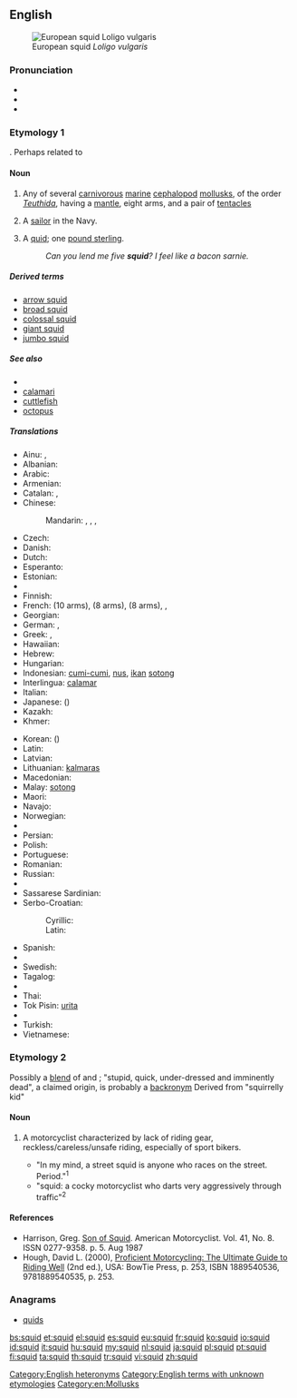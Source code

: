 {{wikipedia}}
{{also|SQUID}}
==English==

[[Image:Loligo vulgaris.jpg|thumb|right|European squid ''Loligo vulgaris'']]

===Pronunciation===
* {{IPA|/skwɪd/}}
* {{audio|en-us-squid.ogg|Audio (US)}}
* {{rhymes|ɪd}}

===Etymology 1===
{{unk.}}.  Perhaps related to {{term|squirt}}

====Noun====
{{en-noun|pl2=squid}}

# Any of several [[carnivorous]] [[marine]] [[cephalopod]] [[mollusk]]s, of the order ''[[Teuthida]]'', having a [[mantle]], eight arms, and a pair of [[tentacle]]s
# {{context|mildly|pejorative}} A [[sailor]] in the Navy.
# {{UK|slang|humorous|rare}} A [[quid]]; one [[pound sterling]].
#: ''Can you lend me five '''squid'''? I feel like a bacon sarnie.''

=====Derived terms=====
* [[arrow squid]]
* [[broad squid]]
* [[colossal squid]]
* [[giant squid]]
* [[jumbo squid]]

=====See also=====
* {{pedia}}
* [[calamari]]
* [[cuttlefish]]
* [[octopus]]

=====Translations=====
{{trans-top|sea animal}}
* Ainu: {{tø|ain|パㇱサンナ|tr=passanna}}, {{tø|ain|マシタンペ|tr=masitanpe}}
* Albanian: {{t-|sq|kallamar|xs=Albanian}}
* Arabic: {{t-|ar|حبار|m|tr=ḥabbār}}
* Armenian: {{t-|hy|կաղամար|tr=kaġamar}}
* Catalan: {{t-|ca|calamars|m}}, {{t-|ca|calamar|m}}
* Chinese:
*: Mandarin: {{t|cmn|烏賊|sc=Hani}}, {{t|cmn|乌贼|tr=wūzéi|sc=Hani}}, {{t|cmn|魷魚|sc=Hani}}, {{t|cmn|鱿鱼|tr=yóuyú|sc=Hani}}
* Czech: {{t+|cs|krakatice|f}}
* Danish: {{t-|da|blæksprutte|c}}
* Dutch: {{t+|nl|inktvis|m}}
* Esperanto: {{t-|eo|sepio|xs=Esperanto}}
* Estonian: {{t-|et|kalmaar}}
* {{trreq|fj}}
* Finnish: {{t+|fi|mustekala}}
* French: {{t+|fr|seiche|f}} (10 arms), {{t|fr|pieuvre|f}} (8 arms), {{t|fr|poulpe|f}} (8 arms),  {{t|fr|encornet|m}},  {{t|fr|calmar|m}}
* Georgian: {{t|ka|მელანთევზი|tr=melant'evzi}}
* German: {{t|de|Kalmar|m}}, {{t|de|Tintenfisch|m}}
* Greek: {{t|el|καλαμάρι|n|tr=kalamári}}, {{t|el|τευθίς|f|tr=tefthis}}
* Hawaiian: {{tø|haw|mūheʻe}}
* Hebrew: {{t-|he|דיונון|tr=dionon|sc=Hebr}}
* Hungarian: {{t+|hu|tintahal}}
* Indonesian: [[cumi-cumi]], [[nus]], [[ikan]] [[sotong]]
* Interlingua: [[calamar]]
* Italian: {{t+|it|calamaro|m}}
* Japanese: {{t-|ja|イカ|tr=ika}} ({{t+|ja|烏賊|tr=いか, ika}})
* Kazakh: {{t|kk|кальмар|tr=kalʹmar|sc=Cyrl}}
* Khmer: {{t|km|ត្រី​មឹក|tr=dtray meuk|sc=Khmr}}
{{trans-mid}}
* Korean: {{t|ko|오징어|tr=ojing-eo|sc=Kore}} ({{t|ko|烏賊|sc=Kore}})
* Latin: {{t-|la|loligo|f|alt=lōlīgō}}
* Latvian: {{t-|lv|kalmārs; paskvila}}
* Lithuanian: [[kalmaras]] {{m}}
* Macedonian: {{t-|mk|лигња|f|tr=lígnja}}
* Malay: [[sotong]]
* Maori: {{t-|mi|wheke|xs=Maori}}
* Navajo: {{tø|nv|łóóʼ bigaan neeznání}}
* Norwegian: {{t+|no|akkar|m}}
* {{trreq|ang}}
* Persian: {{t-|fa|سرپاور دم‌کل|tr=srpaur dmkl|sc=fa-Arab}}
* Polish: {{t+|pl|kalmar}}
* Portuguese: {{t+|pt|lula|f}}
* Romanian: {{t-|ro|calmar|m}}
* Russian: {{t+|ru|кальмар|m|tr=kal’már}}
* {{trreq|sm}}
* Sassarese Sardinian: {{tø|sdc|tòtanu}}
* Serbo-Croatian:
*: Cyrillic: {{t|sh|лигња|f|alt=ли̏гња|sc=Cyrl}}
*: Latin: {{t|sh|lignja|f|alt=lȉgnja}}
* Spanish: {{t+|es|calamar|m}}
* {{trreq|sw}}
* Swedish: {{t+|sv|bläckfisk|c}}
* Tagalog: {{t-|tl|pusit}}
* {{trreq|ty}}
* Thai: {{t|km|ปลาหมึก|tr=bplaa mèuk|sc=Thai}}
* Tok Pisin: [[urita]]
* {{trreq|to}}
* Turkish: {{t+|tr|mürekkep balığı}}
* Vietnamese: {{t-|vi|mực ống|xs=Vietnamese}}
{{trans-bottom}}

===Etymology 2===
Possibly a [[blend]] of {{term|stupid}} and {{term|quick}};  "stupid, quick, under-dressed and imminently dead", a claimed origin, is probably a [[backronym]]
Derived from "squirrelly kid"

====Noun====
{{en-noun}}

# {{slang|motorcycling|pejorative}} A motorcyclist characterized by lack of riding gear, reckless/careless/unsafe riding, especially of sport bikers.<!-- moved to etymology: this is likely to be a backronym in any case: Possibly an acronym of Stupid, Quick, Under-dressed, Imminently Dead.-->
#* "In my mind, a street squid is anyone who races on the street.  Period."<sup>1</sup>
#* "squid:  a cocky motorcyclist who darts very aggressively through traffic"<sup>2</sup>

====References====
* Harrison, Greg.  [http://books.google.com/books?id=SPkDAAAAMBAJ&pg=PA5-IA1&dq=squid Son of Squid].  American Motorcyclist. Vol. 41, No. 8.  ISSN 0277-9358.  p. 5.  Aug 1987
* Hough, David L. (2000), [http://books.google.com/books?id=yeAIAIxS-cgC&q Proficient Motorcycling: The Ultimate Guide to Riding Well] (2nd ed.), USA: BowTie Press, p. 253, ISBN 1889540536, 9781889540535, p. 253.
<!--SOED-->

===Anagrams===
* [[quids#English|quids]]

[[Category:English heteronyms]]
[[Category:English terms with unknown etymologies]]
[[Category:en:Mollusks]]

[[bs:squid]]
[[et:squid]]
[[el:squid]]
[[es:squid]]
[[eu:squid]]
[[fr:squid]]
[[ko:squid]]
[[io:squid]]
[[id:squid]]
[[it:squid]]
[[hu:squid]]
[[my:squid]]
[[nl:squid]]
[[ja:squid]]
[[pl:squid]]
[[pt:squid]]
[[fi:squid]]
[[ta:squid]]
[[th:squid]]
[[tr:squid]]
[[vi:squid]]
[[zh:squid]]